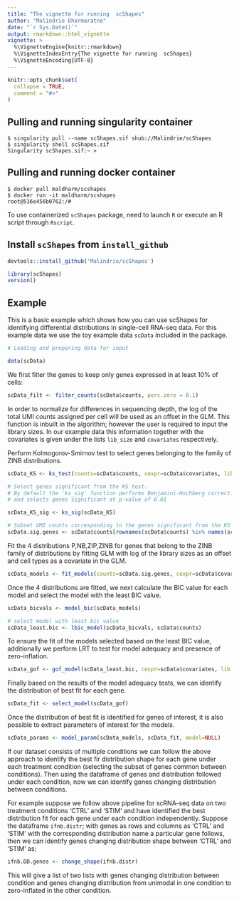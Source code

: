 ```yaml
---
title: "The vignette for running  scShapes"
author: "Malindrie Dharmaratne"
date: "`r Sys.Date()`"
output: rmarkdown::html_vignette
vignette: >
  %\VignetteEngine{knitr::rmarkdown}
  %\VignetteIndexEntry{The vignette for running  scShapes}
  %\VignetteEncoding{UTF-8}
---
```


```r
knitr::opts_chunk$set(
  collapse = TRUE,
  comment = "#>"
)
```

## Pulling and running singularity container

```
$ singularity pull --name scShapes.sif shub://Malindrie/scShapes
$ singularity shell scShapes.sif
Singularity scShapes.sif:~ > 
```
## Pulling and running docker container

```
$ docker pull maldharm/scshapes
$ docker run -it maldharm/scshapes
root@516e456b0762:/#
```

To use containerized `scShapes` package, need to launch `R` or execute an R script through `Rscript`.

## Install `scShapes` from `install_github`

```r
devtools::install_github('Malindrie/scShapes')
```

```r
library(scShapes)
version()
```

## Example

This is a basic example which shows how you can use scShapes for identifying differential distributions in single-cell RNA-seq data. For this example data we use the toy example data `scData` included in the package.


```r

# Loading and preparing data for input 

data(scData)
```

We first filter the genes to keep only genes expressed in at least 10% of cells:

```r

scData_filt <- filter_counts(scData$counts, perc.zero = 0.1)
```

In order to normalize for differences in sequencing depth, the log of the total UMI counts assigned per cell will be used as an offset in the GLM. This function is inbuilt in the algorithm; however the user is required to input the library sizes. In our example data this information together with the covariates is given under the lists `lib_size` and `covariates` respectively.  

Perform Kolmogorov-Smirnov test to select genes belonging to the family of ZINB distributions.

```r
scData_KS <- ks_test(counts=scData$counts, cexpr=scData$covariates, lib.size=scData$lib_size)

# Select genes significant from the KS test.
# By default the 'ks_sig' function performs Benjamini-Hochberg correction for multiple   hypothese testing
# and selects genes significant at p-value of 0.01

scData_KS_sig <- ks_sig(scData_KS)

# Subset UMI counts corresponding to the genes significant from the KS test
scData.sig.genes <- scData$counts[rownames(scData$counts) %in% names(scData_KS_sig$genes),]
```

Fit the 4 distributions P,NB,ZIP,ZINB for genes that belong to the ZINB family of distributions by fitting GLM with log of the library sizes as an offset and cell types as a covariate in the GLM.

```r
scData_models <- fit_models(counts=scData.sig.genes, cexpr=scData$covariates, lib.size=scData$lib_size)
```

Once the 4 distributions are fitted, we next calculate the BIC value for each model and select the model with the least BIC value.

```r
scData_bicvals <- model_bic(scData_models)

# select model with least bic value
scData_least.bic <- lbic_model(scData_bicvals, scData$counts)
```

To ensure the fit of the models selected based on the least BIC value, additionally we perform LRT to test for model adequacy and presence of zero-inflation.

```r
scData_gof <- gof_model(scData_least.bic, cexpr=scData$covariates, lib.size=scData$lib_size)
```

Finally based on the results of the model adequacy tests, we can identify the distribution of best fit for each gene. 

```r
scData_fit <- select_model(scData_gof)
```

Once the distribution of best fit is identified for genes of interest, it is also possible to extract parameters of interest for the models.

```r
scData_params <- model_param(scData_models, scData_fit, model=NULL)
```

If our dataset consists of multiple conditions we can follow the above approach to identify the best fir distribution shape for each gene under each treatment condition (selecting the subset of genes common between conditions). Then using the dataframe of genes and distribution followed under each condition, now we can identify genes changing distribution between conditions. 

For example suppose we follow above pipeline for scRNA-seq data on two treatment conditions 'CTRL' and 'STIM' and have identified the best distribution fit for each gene under each condition independently. Suppose the dataframe `ifnb.distr`; with genes as rows and columns as 'CTRL' and 'STIM' with the corresponding distribution name a particular gene follows, then we can identify genes changing distribution shape between 'CTRL' and 'STIM' as;     

```r
ifnb.DD.genes <- change_shape(ifnb.distr)
```
This will give a list of two lists with genes changing distribution between condition and genes changing distribution from unimodal in one condition to zero-inflated in the other condition.  

